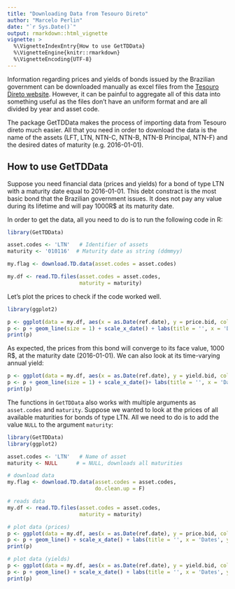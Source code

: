 ---
title: "Downloading Data from Tesouro Direto"
author: "Marcelo Perlin"
date: "`r Sys.Date()`"
output: rmarkdown::html_vignette
vignette: >
  %\VignetteIndexEntry{How to use GetTDData}
  %\VignetteEngine{knitr::rmarkdown}
  %\VignetteEncoding{UTF-8}
---

Information regarding prices and  yields of bonds issued by the Brazilian government can be downloaded manually as excel files from the [Tesouro Direto website](http://www.tesouro.fazenda.gov.br/tesouro-direto-balanco-e-estatisticas). However, it can be painful to aggregate all of this data into something useful as the files don't have an uniform format and are all divided by year and asset code.

The package GetTDData makes the process of importing data from Tesouro direto much easier. All that you need in order to download the data is the name of the assets (LFT, LTN, NTN-C, NTN-B, NTN-B Principal, NTN-F) and the desired dates of maturity (e.g. 2016-01-01). 

## How to use GetTDData

Suppose you need financial data (prices and yields) for a bond of type LTN with a maturity date equal to 2016-01-01. This debt constract is the most basic bond that the Brazilian government issues. It does not pay any value during its lifetime and will pay 1000R$ at its maturity date.

In order to get the data, all you need to do is to run the following code in R:

```{r example1}
library(GetTDData)

asset.codes <- 'LTN'   # Identifier of assets 
maturity <- '010116'  # Maturity date as string (ddmmyy)

my.flag <- download.TD.data(asset.codes = asset.codes)

my.df <- read.TD.files(asset.codes = asset.codes,
                       maturity = maturity)

```

Let's plot the prices to check if the code worked well. 

```{r plot.prices, fig.width=7, fig.height=2.5}
library(ggplot2)

p <- ggplot(data = my.df, aes(x = as.Date(ref.date), y = price.bid, color = asset.code))
p <- p + geom_line(size = 1) + scale_x_date() + labs(title = '', x = 'Dates')
print(p)
```

As expected, the prices from this bond will converge to its face value, 1000 R$, at the maturity date (2016-01-01). We can also look at its time-varying annual yield:


```{r plot.yield, fig.width=7, fig.height=2.5}
p <- ggplot(data = my.df, aes(x = as.Date(ref.date), y = yield.bid, color = asset.code))
p <- p + geom_line(size = 1) + scale_x_date()+ labs(title = '', x = 'Dates' )
print(p)

```

The functions in `GetTDData` also works with multiple arguments as `asset.codes` and `maturity`. Suppose we wanted to look at the prices of all available maturities for bonds of type LTN. All we need to do is to add the value `NULL` to the argument `maturity`:

```{r example2, fig.width=7, fig.height=2.5}
library(GetTDData)
library(ggplot2)

asset.codes <- 'LTN'   # Name of asset
maturity <- NULL      # = NULL, downloads all maturities

# download data
my.flag <- download.TD.data(asset.codes = asset.codes, 
                            do.clean.up = F)

# reads data
my.df <- read.TD.files(asset.codes = asset.codes, 
                       maturity = maturity)

# plot data (prices)
p <- ggplot(data = my.df, aes(x = as.Date(ref.date), y = price.bid, color = asset.code))
p <- p + geom_line() + scale_x_date() + labs(title = '', x = 'Dates', y = 'Prices' )
print(p)

# plot data (yields)
p <- ggplot(data = my.df, aes(x = as.Date(ref.date), y = yield.bid, color = asset.code))
p <- p + geom_line() + scale_x_date() + labs(title = '', x = 'Dates', y = 'Yields' )
print(p)

```
